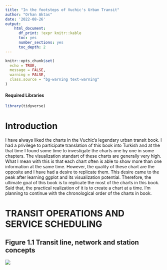 ```yaml
---
title: "In the footsteps of Vuchic's Urban Transit"
author: "Orhan Aktas"
date: '2022-08-26'
output:   
    html_document:
      df_print: !expr knitr::kable
      toc: yes
      number_sections: yes
      toc_depth: 2
---
```


```r
knitr::opts_chunk$set(
  echo = TRUE,
  message = FALSE,
  warning = FALSE,
  class.source = "bg-warning text-warning"
)
```

#### Required Libraries {.unlisted .unnumbered}

```r
library(tidyverse)
```

# Introduction {.unnumbered}

I have always liked the charts in the Vuchic's legendary urban transit book. I had a privilege to participate translation of this book into Turkish and at the that time I found some time to investigate the charts one by one in some chapters. The visualization standart of these charts are generally very high. What I mean with this is that each chart often is able to show more than one information at the same time. However, the quality of these chart are the opposite and I have had a desire to replicate them. This desire came to the peak after learning ggplot and its visualization potential. Therefore, the ultimate goal of this book is to replicate the most of the charts in this book. Said that, the practical realization of it is to create a chart at a time. I'm planning to continue with the chronological order of the charts in book.

# TRANSIT OPERATIONS AND SERVICE SCHEDULING

## Figure 1.1 Transit line, network and station concepts {.unnumbered}

![](images/figure1-1.png)
